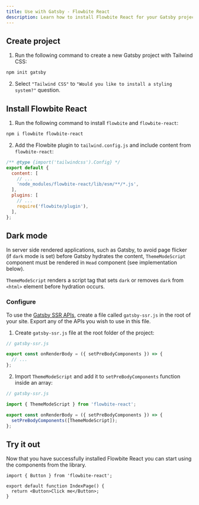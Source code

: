 ```yaml
---
title: Use with Gatsby - Flowbite React
description: Learn how to install Flowbite React for your Gatsby project and start building websites with an open-source static site generator built on top of React and GraphQL
---
```


## Create project

1. Run the following command to create a new Gatsby project with Tailwind CSS:

```bash
npm init gatsby
```

2. Select `"Tailwind CSS"` to `"Would you like to install a styling system?"` question.

## Install Flowbite React

1. Run the following command to install `flowbite` and `flowbite-react`:

```bash
npm i flowbite flowbite-react
```

2. Add the Flowbite plugin to `tailwind.config.js` and include content from `flowbite-react`:

```js {5,9}
/** @type {import('tailwindcss').Config} */
export default {
  content: [
    // ...
    'node_modules/flowbite-react/lib/esm/**/*.js',
  ],
  plugins: [
    // ...
    require('flowbite/plugin'),
  ],
};
```

## Dark mode

In server side rendered applications, such as Gatsby, to avoid page flicker (if `dark` mode is set) before Gatsby hydrates the content, `ThemeModeScript` component must be rendered in `Head` component (see implementation below).

`ThemeModeScript` renders a script tag that sets `dark` or removes `dark` from `<html>` element before hydration occurs.

### Configure

To use the [Gatsby SSR APIs](https://www.gatsbyjs.com/docs/reference/config-files/gatsby-ssr/), create a file called `gatsby-ssr.js` in the root of your site. Export any of the APIs you wish to use in this file.

1. Create `gatsby-ssr.js` file at the root folder of the project:

```js
// gatsby-ssr.js

export const onRenderBody = ({ setPreBodyComponents }) => {
  // ...
};
```

2. Import `ThemeModeScript` and add it to `setPreBodyComponents` function inside an array:

```js {3,6}
// gatsby-ssr.js

import { ThemeModeScript } from 'flowbite-react';

export const onRenderBody = ({ setPreBodyComponents }) => {
  setPreBodyComponents([ThemeModeScript]);
};
```

## Try it out

Now that you have successfully installed Flowbite React you can start using the components from the library.

```tsx
import { Button } from 'flowbite-react';

export default function IndexPage() {
  return <Button>Click me</Button>;
}
```
